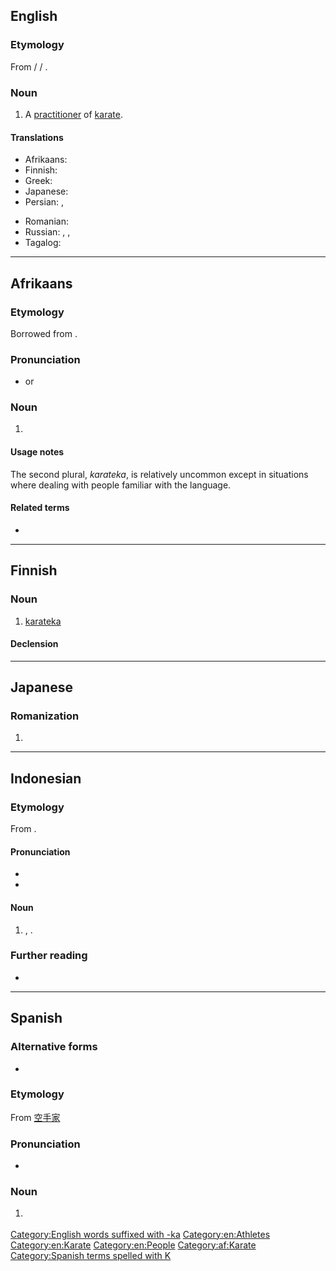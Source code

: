 ==English==

===Etymology===
From {{etyl|ja|en}} {{m|ja|空手家}} / {{m|ja|からてか}} / {{m|ja|karateka}}.

===Noun===
{{en-noun|karateka}}

# A [[practitioner]] of [[karate]].

====Translations====
{{trans-top|practitioner of karate}}
* Afrikaans: {{t|af|karateka}}
* Finnish: {{t+|fi|karateka}}
* Greek: {{t+|el|καρατέκα|m|f}}
* Japanese: {{t+|ja|空手家|tr=からてか, karateka|sc=Jpan}}
* Persian: {{t|fa|کاراته‌کا|tr=kârâtekâ}}, {{t|fa|کاراته‌کار|tr=kârâtekâr}}
{{trans-mid}}
* Romanian: {{t+|ro|karateka|m|f}}
* Russian: {{t|ru|каратэ́ка|m|f}}, {{t+|ru|карати́ст|m}}, {{t+|ru|карати́стка|f}}
* Tagalog: {{t|tl|mangangarate}}
{{trans-bottom}}

[[Category:English words suffixed with -ka]]
[[Category:en:Athletes]]
[[Category:en:Karate]]
[[Category:en:People]]

----

==Afrikaans==

===Etymology===
Borrowed from {{bor|af|ja|空手家|tr=karateka}}.

===Pronunciation===
* {{hyphenation|kara|teka|lang=af}} or {{hyphenation|karateka|nocaption=1|lang=af}}

===Noun===
{{af-noun|karatekas|pl2=karateka}}

# {{l|en|karateka}}

====Usage notes====
The second plural, ''karateka'', is relatively uncommon except in situations where dealing with people familiar with the {{l|en|Japanese}} language.

====Related terms====
* {{l|af|karate}}

[[Category:af:Karate]]

----

==Finnish==

===Noun===
{{fi-noun}}

# [[#English|karateka]]

====Declension====
{{fi-decl-kala|karatek|||a}}

----

==Japanese==

===Romanization===
{{ja-romaji}}

# {{ja-romanization of|からてか}}

----
==Indonesian==
===Etymology===
{{wikipedia|lang=id}}
From {{bor|id|ja|空手家|tr=[[からてか]], karateka|t=[[karate]] [[practitioner]]}}.

====Pronunciation====
* {{IPA|lang=id|/ka.ra.te.ka/}}
* {{hyphenation|ka|ra|té|ka|lang=id}}

====Noun====
{{head|id|noun}}
# {{lb|id|sports}} {{l|en|karateka}}, {{l|en|karate}} {{l|en|practitioner}}.

<!--
====Usage notes====
====Alternative forms====
* {{l|id|bakpau}}
* {{l|id|bapao}}
{{top3}}
{{mid3}}
{{mid3}}
{{bottom}}
====Synonyms====
====Antonyms====
====Hypernyms====
====Hyponyms====
* {{l|id|kehpao}} (''chicken'') <!--
====Meronyms====
====Holonyms====
====Troponyms====
====Coordinate terms====
====Derived terms====
====Descendants====
{{der-top|Descendants}}
* Dutch: {{l|nl|bami}}
{{der-bottom}}
====Related terms====
{{rel2|lang=id
| karateka
| karategi
}}
====Translations====-->
<!-- ===References=== -->
===Further reading===
* {{R:KBBI Daring}}
----

==Spanish==

===Alternative forms===
* {{l|es|karateca}}

===Etymology===
From {{etyl|ja|es}} [[空手家]]

===Pronunciation===
* {{IPA|[ka̠.ɾa̠ˈte̞.ka̠]|lang=es}}

===Noun===
{{es-noun|mf}}

# {{lb|es|martial arts}} {{l|en|karateka}}

[[Category:Spanish terms spelled with K]]